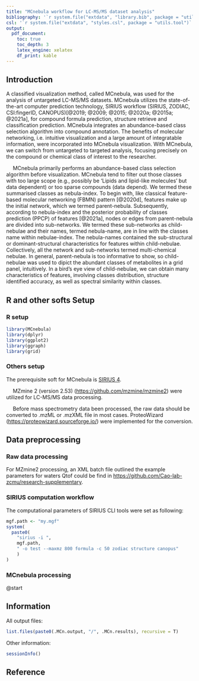 ```yaml
---
title: "MCnebula workflow for LC-MS/MS dataset analysis"
bibliography: '`r system.file("extdata", "library.bib", package = "utils.tool")`'
csl: '`r system.file("extdata", "styles.csl", package = "utils.tool")`'
output:
  pdf_document:
    toc: true
    toc_depth: 3
    latex_engine: xelatex
    df_print: kable
---
```


## Introduction

A classified visualization method, called MCnebula, was used for the analysis of untargeted LC-MS/MS datasets.
MCnebula utilizes the state-of-the-art computer prediction technology, SIRIUS workflow (SIRIUS, ZODIAC, CSI:fingerID, CANOPUS)[@2019; @2009; @2015; @2020a; @2015a; @2021a], for compound formula prediction, structure retrieve and classification prediction.
MCnebula integrates an abundance-based class selection algorithm into compound annotation.
The benefits of molecular networking, i.e. intuitive visualization and a large amount of integratable information, were incorporated into MCnebula visualization.
With MCnebula, we can switch from untargeted to targeted analysis, focusing precisely on the compound or chemical class of interest to the researcher.  

&ensp;&ensp; 
MCnebula primarily performs an abundance-based class selection algorithm before visualization.
MCnebula tend to filter out those classes with too large scope (e.g., possibly be 'Lipids and lipid-like molecules' but data dependent) or too sparse compounds (data depend).
We termed these summarised classes as nebula-index.
To begin with, like classical feature-based molecular networking (FBMN) pattern [@2020d], features make up the initial network, which we termed parent-nebula.
Subsequently, according to nebula-index and the posterior probability of classes prediction (PPCP) of features [@2021a], nodes or edges from parent-nebula are divided into sub-networks.
We termed these sub-networks as child-nebulae and their names, termed nebula-name, are in line with the classes name within nebulae-index.
The nebula-names contained the sub-structural or dominant-structural characteristics for features within child-nebulae.
Collectively, all the network and sub-networks termed multi-chemical nebulae.
In general, parent-nebula is too informative to show, so child-nebulae was used to dipict the abundant classes of metabolites in a grid panel, intuitively.
In a bird's eye view of child-nebulae, we can obtain many characteristics of features, involving classes distribution, structure identified accuracy, as well as spectral similarity within classes.

## R and other softs Setup

### R setup

```r
library(MCnebula)
library(dplyr)
library(ggplot2)
library(ggraph)
library(grid)
```

### Others setup

The prerequisite soft for MCnebula is [SIRIUS 4](https://bio.informatik.uni-jena.de/software/sirius/).  

&ensp;&ensp; 
MZmine 2 (version 2.53) (<https://github.com/mzmine/mzmine2>) were utilized for LC-MS/MS data processing.

&ensp;&ensp; 
Before mass spectrometry data been processed, the raw data should be converted to .mzML or .mzXML file in most cases.
ProteoWizard (<https://proteowizard.sourceforge.io/>) were implemented for the conversion.

## Data preprocessing

### Raw data processing

For MZmine2 processing, an XML batch file outlined the example parameters for waters Qtof could be find in <https://github.com/Cao-lab-zcmu/research-supplementary>.

### SIRIUS computation workflow

The computational parameters of SIRIUS CLI tools were set as following:

```r
mgf.path <- "my.mgf"
system(
  paste0(
    "sirius -i ",
    mgf.path,
    " -o test --maxmz 800 formula -c 50 zodiac structure canopus"
    )
)
```

### MCnebula processing

@start

## Information

All output files:

```r
list.files(paste0(.MCn.output, "/", .MCn.results), recursive = T)
```

Other information:

```r
sessionInfo()
```

## Reference
